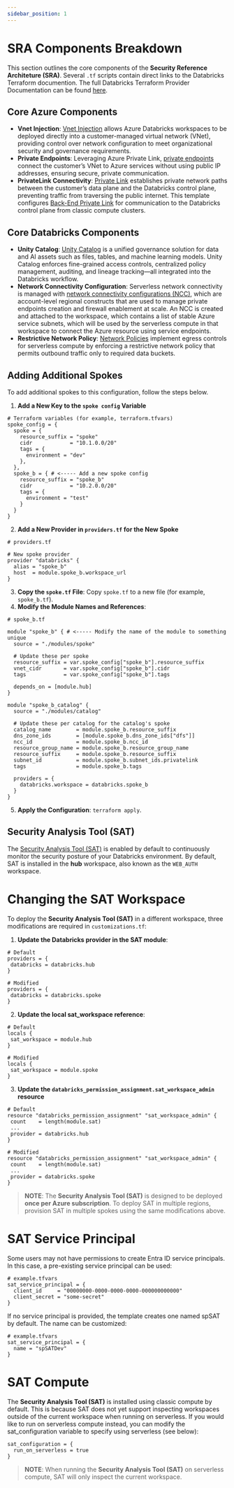 ```yaml
---
sidebar_position: 1
---
```


# SRA Components Breakdown

This section outlines the core components of the **Security Reference Architeture (SRA)**. Several `.tf` scripts contain direct links to the Databricks Terraform documention.
The full Databricks Terraform Provider Documentation can be found [here](https://registry.terraform.io/providers/databricks/databricks/latest/docs).

## Core Azure Components
* **Vnet Injection**: [Vnet Injection](https://learn.microsoft.com/en-us/azure/databricks/security/network/classic/vnet-inject) allows Azure Databricks workspaces to be deployed directly into a customer-managed virtual network (VNet), providing control over network configuration to meet organizational security and governance requirements.
* **Private Endpoints**: Leveraging Azure Private Link, [private endpoints](https://learn.microsoft.com/en-us/azure/private-link/private-endpoint-overview) connect the customer’s VNet to Azure services without using public IP addresses, ensuring secure, private communication.
* **PrivateLink Connectivity**: [Private Link](https://learn.microsoft.com/en-us/azure/private-link/private-link-overview) establishes private network paths between the customer’s data plane and the Databricks control plane, preventing traffic from traversing the public internet. This template configures [Back-End Private Link](https://learn.microsoft.com/en-us/azure/databricks/security/network/classic/private-link) for communication to the Databricks control plane from classic compute clusters.

## Core Databricks Components
* **Unity Catalog**: [Unity Catalog](https://learn.microsoft.com/en-us/azure/databricks/data-governance/unity-catalog/) is a unified governance solution for data and AI assets such as files, tables, and machine learning models. Unity Catalog enforces fine-grained access controls, centralized policy management, auditing, and lineage tracking—all integrated into the Databricks workflow.
* **Network Connectivity Configuration**: Serverless network connectivity is managed with [network connectivity configurations (NCC)](https://learn.microsoft.com/en-us/azure/databricks/security/network/serverless-network-security/#ncc), which are account-level regional constructs that are used to manage private endpoints creation and firewall enablement at scale. An NCC is created and attached to the workspace, which contains a list of stable Azure service subnets, which will be used by the serverless compute in that workspace to connect the Azure resource using service endpoints.
* **Restrictive Network Policy**: [Network Policies](https://learn.microsoft.com/en-us/azure/databricks/security/network/serverless-network-security/network-policies) implement egress controls for serverless compute by enforcing a restrictive network policy that permits outbound traffic only to required data buckets.

## Adding Additional Spokes
To add additional spokes to this configuration, follow the steps below.

1. **Add a New Key to the `spoke config` Variable**
```hcl
# Terraform variables (for example, terraform.tfvars)
spoke_config = {
  spoke = {
    resource_suffix = "spoke"
    cidr            = "10.1.0.0/20"
    tags = {
      environment = "dev"
    },
  },
  spoke_b = { # <----- Add a new spoke config
    resource_suffix = "spoke_b"
    cidr            = "10.2.0.0/20"
    tags = {
      environment = "test"
    }
  }
}
```
2. **Add a New Provider in `providers.tf` for the New Spoke**
```hcl
# providers.tf

# New spoke provider
provider "databricks" {
  alias = "spoke_b"
  host  = module.spoke_b.workspace_url
}
```
3. **Copy the `spoke.tf` File**: Copy `spoke.tf` to a new file (for example, `spoke_b.tf`).
4. **Modify the Module Names and References**:
```hcl
# spoke_b.tf

module "spoke_b" { # <----- Modify the name of the module to something unique
  source = "./modules/spoke"

  # Update these per spoke
  resource_suffix = var.spoke_config["spoke_b"].resource_suffix
  vnet_cidr       = var.spoke_config["spoke_b"].cidr
  tags            = var.spoke_config["spoke_b"].tags

  depends_on = [module.hub]
}

module "spoke_b_catalog" {
  source = "./modules/catalog"

  # Update these per catalog for the catalog's spoke
  catalog_name        = module.spoke_b.resource_suffix
  dns_zone_ids        = [module.spoke_b.dns_zone_ids["dfs"]]
  ncc_id              = module.spoke_b.ncc_id
  resource_group_name = module.spoke_b.resource_group_name
  resource_suffix     = module.spoke_b.resource_suffix
  subnet_id           = module.spoke_b.subnet_ids.privatelink
  tags                = module.spoke_b.tags

  providers = {
    databricks.workspace = databricks.spoke_b
  }
}
```
5. **Apply the Configuration**: `terraform apply`. 

## Security Analysis Tool (SAT)

The [Security Analysis Tool (SAT)](https://databricks-industry-solutions.github.io/security-analysis-tool/) is enabled by default to continuously monitor the security posture of your Databricks environment. By default, SAT is installed in the **hub** workspace, also known as the `WEB_AUTH` workspace. 

# Changing the SAT Workspace
To deploy the **Security Analysis Tool (SAT)** in a different workspace, three modifications are required in `customizations.tf`:
   1. **Update the Databricks provider in the SAT module**:
   ```hcl
# Default
providers = {
    databricks = databricks.hub
}

# Modified
providers = {
    databricks = databricks.spoke
}
```
   2. **Update the local sat_workspace reference**:
   ```hcl
# Default
locals {
    sat_workspace = module.hub
}

# Modified
locals {
    sat_workspace = module.spoke
}
```
   3. **Update the `databricks_permission_assignment.sat_workspace_admin` resource**
   ```hcl
   # Default
resource "databricks_permission_assignment" "sat_workspace_admin" {
    count    = length(module.sat)
    ...
    provider = databricks.hub
}

# Modified
resource "databricks_permission_assignment" "sat_workspace_admin" {
    count    = length(module.sat)
    ...
    provider = databricks.spoke
}
```
>**NOTE**: The **Security Analysis Tool (SAT)** is designed to be deployed **once per Azure subscription**. To deploy SAT in multiple regions, provision SAT in multiple spokes using the same modifications above.

# SAT Service Principal
Some users may not have permissions to create Entra ID service principals. In this case, a pre-existing service principal can be used:
```hcl
# example.tfvars
sat_service_principal = {
  client_id     = "00000000-0000-0000-0000-000000000000"
  client_secret = "some-secret"
}
```
If no service principal is provided, the template creates one named spSAT by default. The name can be customized:
```hcl
# example.tfvars
sat_service_principal = {
  name = "spSATDev"
}
```
# SAT Compute
The **Security Analysis Tool (SAT)** is installed using classic compute by default. This is because SAT does not yet support inspecting workspaces outside of the current workspace when running on serverless. If you would like to run on serverless compute instead, you can modify the sat_configuration variable to specify using serverless (see below):
```hcl
sat_configuration = {
  run_on_serverless = true
}
```
>**NOTE**: When running the **Security Analysis Tool (SAT)** on serverless compute, SAT will only inspect the current workspace.